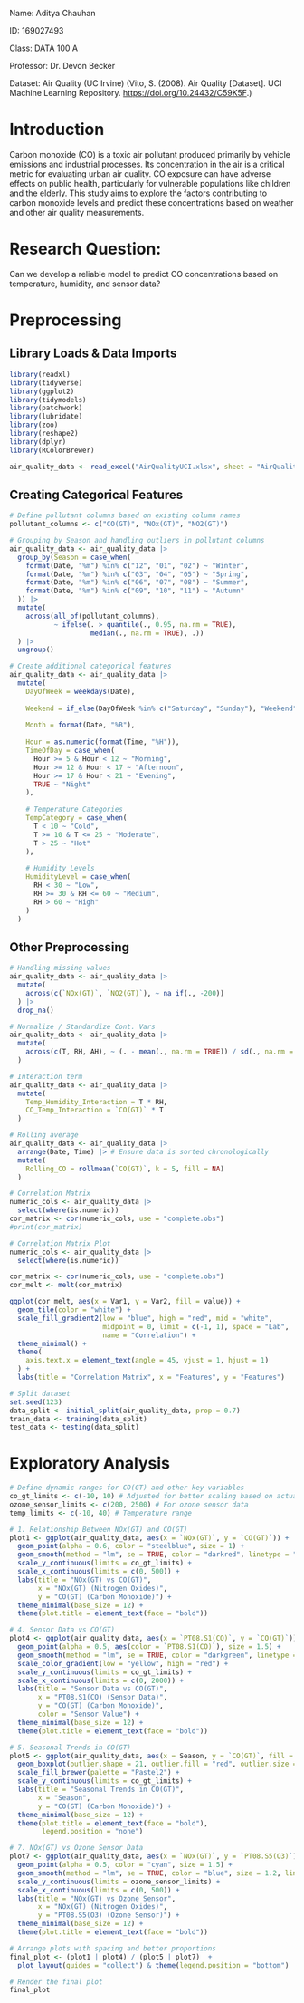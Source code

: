 Name: Aditya Chauhan

ID: 169027493

Class: DATA 100 A

Professor: Dr. Devon Becker

Dataset: Air Quality (UC Irvine) (Vito, S. (2008). Air Quality [Dataset]. UCI Machine Learning Repository. <https://doi.org/10.24432/C59K5F>.)

# Introduction

Carbon monoxide (CO) is a toxic air pollutant produced primarily by vehicle emissions and industrial processes. Its concentration in the air is a critical metric for evaluating urban air quality. CO exposure can have adverse effects on public health, particularly for vulnerable populations like children and the elderly. This study aims to explore the factors contributing to carbon monoxide levels and predict these concentrations based on weather and other air quality measurements.

# Research Question: 

Can we develop a reliable model to predict CO concentrations based on temperature, humidity, and sensor data?

# Preprocessing

## Library Loads & Data Imports
```r
library(readxl)
library(tidyverse)
library(ggplot2)
library(tidymodels)
library(patchwork)
library(lubridate)
library(zoo)
library(reshape2)
library(dplyr)
library(RColorBrewer)

air_quality_data <- read_excel("AirQualityUCI.xlsx", sheet = "AirQualityUCI")
```

## Creating Categorical Features
```r
# Define pollutant columns based on existing column names
pollutant_columns <- c("CO(GT)", "NOx(GT)", "NO2(GT)")

# Grouping by Season and handling outliers in pollutant columns
air_quality_data <- air_quality_data |>
  group_by(Season = case_when(
    format(Date, "%m") %in% c("12", "01", "02") ~ "Winter",
    format(Date, "%m") %in% c("03", "04", "05") ~ "Spring",
    format(Date, "%m") %in% c("06", "07", "08") ~ "Summer",
    format(Date, "%m") %in% c("09", "10", "11") ~ "Autumn"
  )) |>
  mutate(
    across(all_of(pollutant_columns), 
           ~ ifelse(. > quantile(., 0.95, na.rm = TRUE), 
                    median(., na.rm = TRUE), .))
  ) |>
  ungroup()

# Create additional categorical features
air_quality_data <- air_quality_data |>
  mutate(
    DayOfWeek = weekdays(Date),
    
    Weekend = if_else(DayOfWeek %in% c("Saturday", "Sunday"), "Weekend", "Weekday"),
    
    Month = format(Date, "%B"), 
    
    Hour = as.numeric(format(Time, "%H")), 
    TimeOfDay = case_when(
      Hour >= 5 & Hour < 12 ~ "Morning",
      Hour >= 12 & Hour < 17 ~ "Afternoon",
      Hour >= 17 & Hour < 21 ~ "Evening",
      TRUE ~ "Night"
    ),
    
    # Temperature Categories
    TempCategory = case_when(
      T < 10 ~ "Cold",
      T >= 10 & T <= 25 ~ "Moderate",
      T > 25 ~ "Hot"
    ),
    
    # Humidity Levels
    HumidityLevel = case_when(
      RH < 30 ~ "Low",
      RH >= 30 & RH <= 60 ~ "Medium",
      RH > 60 ~ "High"
    )
  )

```

## Other Preprocessing

```r
# Handling missing values
air_quality_data <- air_quality_data |>
  mutate(
    across(c(`NOx(GT)`, `NO2(GT)`), ~ na_if(., -200))
  ) |>
  drop_na() 

# Normalize / Standardize Cont. Vars
air_quality_data <- air_quality_data |>
  mutate(
    across(c(T, RH, AH), ~ (. - mean(., na.rm = TRUE)) / sd(., na.rm = TRUE))
  )

# Interaction term
air_quality_data <- air_quality_data |>
  mutate(
    Temp_Humidity_Interaction = T * RH,
    CO_Temp_Interaction = `CO(GT)` * T
  )

# Rolling average
air_quality_data <- air_quality_data |>
  arrange(Date, Time) |> # Ensure data is sorted chronologically
  mutate(
    Rolling_CO = rollmean(`CO(GT)`, k = 5, fill = NA)
  )

# Correlation Matrix
numeric_cols <- air_quality_data |>
  select(where(is.numeric))
cor_matrix <- cor(numeric_cols, use = "complete.obs")
#print(cor_matrix)

# Correlation Matrix Plot
numeric_cols <- air_quality_data |>
  select(where(is.numeric))

cor_matrix <- cor(numeric_cols, use = "complete.obs")
cor_melt <- melt(cor_matrix)

ggplot(cor_melt, aes(x = Var1, y = Var2, fill = value)) +
  geom_tile(color = "white") + 
  scale_fill_gradient2(low = "blue", high = "red", mid = "white",
                       midpoint = 0, limit = c(-1, 1), space = "Lab",
                       name = "Correlation") +
  theme_minimal() +
  theme(
    axis.text.x = element_text(angle = 45, vjust = 1, hjust = 1)
  ) + 
  labs(title = "Correlation Matrix", x = "Features", y = "Features")

# Split dataset
set.seed(123)
data_split <- initial_split(air_quality_data, prop = 0.7)
train_data <- training(data_split)
test_data <- testing(data_split)

```


# Exploratory Analysis

```r
# Define dynamic ranges for CO(GT) and other key variables
co_gt_limits <- c(-10, 10) # Adjusted for better scaling based on actual values
ozone_sensor_limits <- c(200, 2500) # For ozone sensor data
temp_limits <- c(-10, 40) # Temperature range

# 1. Relationship Between NOx(GT) and CO(GT)
plot1 <- ggplot(air_quality_data, aes(x = `NOx(GT)`, y = `CO(GT)`)) +
  geom_point(alpha = 0.6, color = "steelblue", size = 1) +
  geom_smooth(method = "lm", se = TRUE, color = "darkred", linetype = "dashed", size = 1) +
  scale_y_continuous(limits = co_gt_limits) +
  scale_x_continuous(limits = c(0, 500)) +
  labs(title = "NOx(GT) vs CO(GT)",
       x = "NOx(GT) (Nitrogen Oxides)",
       y = "CO(GT) (Carbon Monoxide)") +
  theme_minimal(base_size = 12) +
  theme(plot.title = element_text(face = "bold"))

# 4. Sensor Data vs CO(GT)
plot4 <- ggplot(air_quality_data, aes(x = `PT08.S1(CO)`, y = `CO(GT)`)) +
  geom_point(alpha = 0.5, aes(color = `PT08.S1(CO)`), size = 1.5) +
  geom_smooth(method = "lm", se = TRUE, color = "darkgreen", linetype = "solid", size = 1) +
  scale_color_gradient(low = "yellow", high = "red") +
  scale_y_continuous(limits = co_gt_limits) +
  scale_x_continuous(limits = c(0, 2000)) +
  labs(title = "Sensor Data vs CO(GT)",
       x = "PT08.S1(CO) (Sensor Data)",
       y = "CO(GT) (Carbon Monoxide)",
       color = "Sensor Value") +
  theme_minimal(base_size = 12) +
  theme(plot.title = element_text(face = "bold"))

# 5. Seasonal Trends in CO(GT)
plot5 <- ggplot(air_quality_data, aes(x = Season, y = `CO(GT)`, fill = Season)) +
  geom_boxplot(outlier.shape = 21, outlier.fill = "red", outlier.size = 2, alpha = 0.7) +
  scale_fill_brewer(palette = "Pastel2") +
  scale_y_continuous(limits = co_gt_limits) +
  labs(title = "Seasonal Trends in CO(GT)",
       x = "Season",
       y = "CO(GT) (Carbon Monoxide)") +
  theme_minimal(base_size = 12) +
  theme(plot.title = element_text(face = "bold"),
        legend.position = "none")

# 7. NOx(GT) vs Ozone Sensor Data
plot7 <- ggplot(air_quality_data, aes(x = `NOx(GT)`, y = `PT08.S5(O3)`)) +
  geom_point(alpha = 0.5, color = "cyan", size = 1.5) +
  geom_smooth(method = "lm", se = TRUE, color = "blue", size = 1.2, linetype = "solid") +
  scale_y_continuous(limits = ozone_sensor_limits) +
  scale_x_continuous(limits = c(0, 500)) +
  labs(title = "NOx(GT) vs Ozone Sensor",
       x = "NOx(GT) (Nitrogen Oxides)",
       y = "PT08.S5(O3) (Ozone Sensor)") +
  theme_minimal(base_size = 12) +
  theme(plot.title = element_text(face = "bold"))

# Arrange plots with spacing and better proportions
final_plot <- (plot1 | plot4) / (plot5 | plot7)  +
  plot_layout(guides = "collect") & theme(legend.position = "bottom")

# Render the final plot
final_plot
```